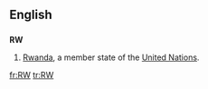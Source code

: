{{also|.rw}}
==English==

==={{abbreviation}}===
'''RW'''

# [[Rwanda]], a member state of the [[United Nations]].

[[fr:RW]]
[[tr:RW]]